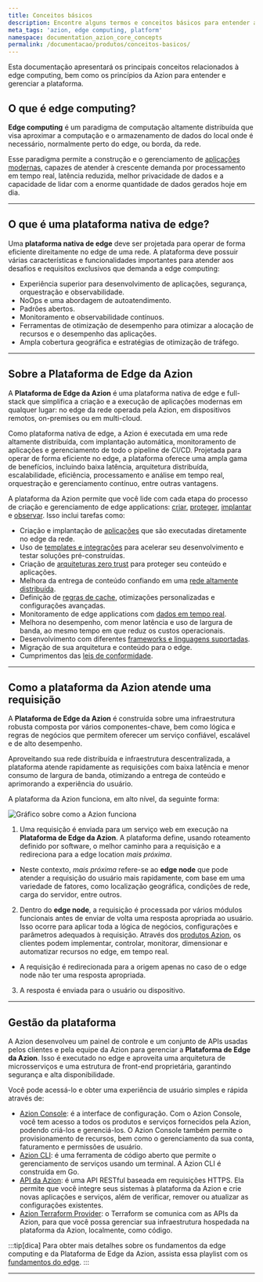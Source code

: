 ```yaml
---
title: Conceitos básicos
description: Encontre alguns termos e conceitos básicos para entender a Azion.
meta_tags: 'azion, edge computing, platform'
namespace: documentation_azion_core_concepts
permalink: /documentacao/produtos/conceitos-basicos/
---
```


Esta documentação apresentará os principais conceitos relacionados à edge computing, bem como os princípios da Azion para entender e gerenciar a plataforma.

## O que é edge computing?

**Edge computing** é um paradigma de computação altamente distribuída que visa aproximar a computação e o armazenamento de dados do local onde é necessário, normalmente perto do edge, ou borda, da rede.

Esse paradigma permite a construção e o gerenciamento de [aplicações modernas](/pt-br/documentacao/produtos/guias/build/visao-geral/), capazes de atender à crescente demanda por processamento em tempo real, latência reduzida, melhor privacidade de dados e a capacidade de lidar com a enorme quantidade de dados gerados hoje em dia.

---

## O que é uma plataforma nativa de edge?

Uma **plataforma nativa de edge** deve ser projetada para operar de forma eficiente direitamente no edge de uma rede. A plataforma deve possuir várias características e funcionalidades importantes para atender aos desafios e requisitos exclusivos que demanda a edge computing:

- Experiência superior para desenvolvimento de aplicações, segurança, orquestração e observabilidade.
- NoOps e uma abordagem de autoatendimento.
- Padrões abertos.
- Monitoramento e observabilidade contínuos.
- Ferramentas de otimização de desempenho para otimizar a alocação de recursos e o desempenho das aplicações.
- Ampla cobertura geográfica e estratégias de otimização de tráfego.

---

## Sobre a Plataforma de Edge da Azion

A **Plataforma de Edge da Azion** é uma plataforma nativa de edge e full-stack que simplifica a criação e a execução de aplicações modernas em qualquer lugar: no edge da rede operada pela Azion, em dispositivos remotos, on-premises ou em multi-cloud.

Como plataforma nativa de edge, a Azion é executada em uma rede altamente distribuída, com implantação automática, monitoramento de aplicações e gerenciamento de todo o pipeline de CI/CD. Projetada para operar de forma eficiente no edge, a plataforma oferece uma ampla gama de benefícios, incluindo baixa latência, arquitetura distribuída, escalabilidade, eficiência, processamento e análise em tempo real, orquestração e gerenciamento contínuo, entre outras vantagens.

A plataforma da Azion permite que você lide com cada etapa do processo de criação e gerenciamento de edge applications: [criar](/pt-br/documentacao/produtos/build/), [proteger](/pt-br/documentacao/produtos/secure/), [implantar](/pt-br/documentacao/produtos/deploy/) e [observar](/pt-br/documentacao/produtos/observe/). Isso inclui tarefas como:

- Criação e implantação de [aplicações](/pt-br/documentacao/produtos/build/edge-application/) que são executadas diretamente no edge da rede.
- Uso de [templates e integrações](/pt-br/documentacao/produtos/marketplace/visao-geral-templates-e-integracoes/) para acelerar seu desenvolvimento e testar soluções pré-construídas.
- Criação de [arquiteturas zero trust](https://www.azion.com/pt-br/blog/primeiros-passos-para-simplificar-a-adocao-do-modelo-zero-trust/) para proteger seu conteúdo e aplicações.
- Melhora da entrega de conteúdo confiando em uma [rede altamente distribuída](https://www.azion.com/pt-br/produtos/nossa-rede/).
- Definição de [regras de cache](/pt-br/documentacao/produtos/build/edge-application/edge-cache/), otimizações personalizadas e configurações avançadas.
- Monitoramento de edge applications com [dados em tempo real](/pt-br/documentacao/produtos/observe/real-time-metrics/).
- Melhora no desempenho, com menor latência e uso de largura de banda, ao mesmo tempo em que reduz os custos operacionais.
- Desenvolvimento com diferentes [frameworks e linguagens suportadas](/pt-br/documentacao/produtos/build/develop-with-azion/frameworks-specific/visao-geral/).
- Migração de sua arquitetura e conteúdo para o edge.
- Cumprimentos das [leis de conformidade](https://www.azion.com/pt-br/compliance/).

---

## Como a plataforma da Azion atende uma requisição

A **Plataforma de Edge da Azion** é construída sobre uma infraestrutura robusta composta por vários componentes-chave, bem como lógica e regras de negócios que permitem oferecer um serviço confiável, escalável e de alto desempenho.

Aproveitando sua rede distribuída e infraestrutura descentralizada, a plataforma atende rapidamente as requisições com baixa latência e menor consumo de largura de banda, otimizando a entrega de conteúdo e aprimorando a experiência do usuário.

A plataforma da Azion funciona, em alto nível, da seguinte forma:

![Gráfico sobre como a Azion funciona](/assets/docs/images/uploads/request_flow.png)

1. Uma requisição é enviada para um serviço web em execução na **Plataforma de Edge da Azion**. A plataforma define, usando roteamento definido por software, o melhor caminho para a requisição e a redireciona para a edge location *mais próxima*.
- Neste contexto, *mais próxima* refere-se ao **edge node** que pode atender a requisição do usuário mais rapidamente, com base em uma variedade de fatores, como localização geográfica, condições de rede, carga do servidor, entre outros.
2. Dentro do **edge node**, a requisição é processada por vários módulos funcionais antes de enviar de volta uma resposta apropriada ao usuário. Isso ocorre para aplicar toda a lógica de negócios, configurações e parâmetros adequados à requisição. Através dos [produtos Azion](/pt-br/documentacao/), os clientes podem implementar, controlar, monitorar, dimensionar e automatizar recursos no edge, em tempo real.
- A requisição é redirecionada para a origem apenas no caso de o edge node não ter uma resposta apropriada.
3. A resposta é enviada para o usuário ou dispositivo.

---

## Gestão da plataforma

A Azion desenvolveu um painel de controle e um conjunto de APIs usadas pelos clientes e pela equipe da Azion para gerenciar a **Plataforma de Edge da Azion**. Isso é executado no edge e aproveita uma arquitetura de microsserviços e uma estrutura de front-end proprietária, garantindo segurança e alta disponibilidade.

Você pode acessá-lo e obter uma experiência de usuário simples e rápida através de:

- [Azion Console](/pt-br/documentacao/produtos/guias/conhecendo-o-rtm/): é a interface de configuração. Com o Azion Console, você tem acesso a todos os produtos e serviços fornecidos pela Azion, podendo criá-los e gerenciá-los. O Azion Console também permite o provisionamento de recursos, bem como o gerenciamento da sua conta, faturamento e permissões de usuário.
- [Azion CLI](/pt-br/documentacao/produtos/azion-cli/visao-geral/): é uma ferramenta de código aberto que permite o gerenciamento de serviços usando um terminal. A Azion CLI é construída em Go.
- [API da Azion](https://api.azion.com/): é uma API RESTful baseada em requisições HTTPS. Ela permite que você integre seus sistemas à plataforma da Azion e crie novas aplicações e serviços, além de verificar, remover ou atualizar as configurações existentes.
- [Azion Terraform Provider](/pt-br/documentacao/produtos/terraform-provider/): o Terraform se comunica com as APIs da Azion, para que você possa gerenciar sua infraestrutura hospedada na plataforma da Azion, localmente, como código.

:::tip[dica]
Para obter mais detalhes sobre os fundamentos da edge computing e da Plataforma de Edge da Azion, assista essa playlist com os [fundamentos do edge](https://www.youtube.com/watch?v=7OihCEBhqDQ&list=PL02NW2s3y10NCJ2LrrDyeFPUFB6VD4ywh).
:::



---

